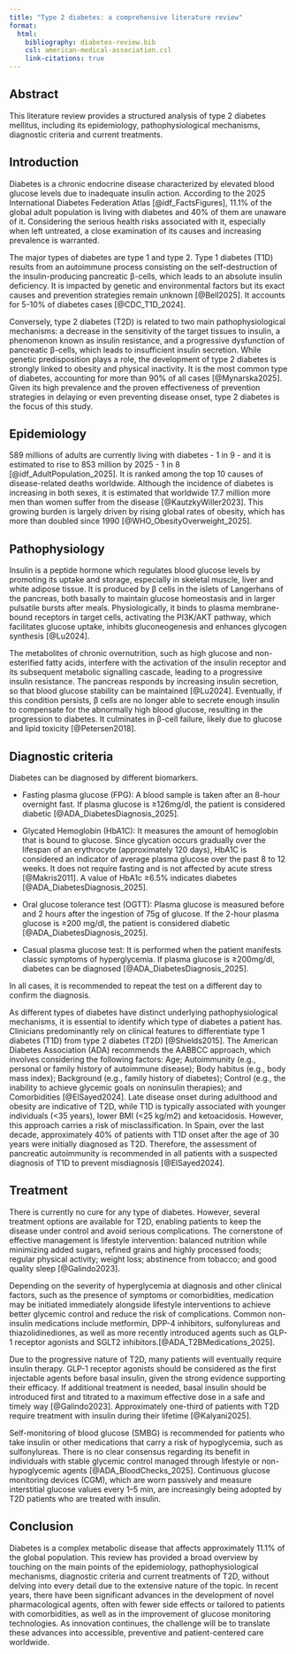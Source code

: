 ```yaml
---
title: "Type 2 diabetes: a comprehensive literature review"
format:
  html:
    bibliography: diabetes-review.bib
    csl: american-medical-association.csl
    link-citations: true  
---
```

## Abstract
This literature review provides a structured analysis of type 2 diabetes mellitus, including its epidemiology, pathophysiological mechanisms, diagnostic criteria and current treatments.

## Introduction
Diabetes is a chronic endocrine disease characterized by elevated blood glucose levels due to inadequate insulin action. According to the 2025 International Diabetes Federation Atlas [@idf_FactsFigures], 11.1% of the global adult population is living with diabetes and 40% of them are unaware of it. Considering the serious health risks associated with it, especially when left untreated, a close examination of its causes and increasing prevalence is warranted.

The major types of diabetes are type 1 and type 2. Type 1 diabetes (T1D) results from an autoimmune process consisting on the self-destruction of the insulin-producing pancreatic β-cells, which leads to an absolute insulin deficiency. It is impacted by genetic and environmental factors but its exact causes and prevention strategies remain unknown [@Bell2025]. It accounts for 5-10% of diabetes cases [@CDC_T1D_2024]. 

Conversely, type 2 diabetes (T2D) is related to two main pathophysiological mechanisms: a decrease in the sensitivity of the target tissues to insulin, a phenomenon known as insulin resistance, and a progressive dysfunction of pancreatic β-cells, which leads to insufficient insulin secretion. While genetic predisposition plays a role, the development of type 2 diabetes is strongly linked to obesity and physical inactivity. It is the most common type of diabetes, accounting for more than 90% of all cases [@Mynarska2025]. Given its high prevalence and the proven effectiveness of prevention strategies in delaying or even preventing disease onset, type 2 diabetes is the focus of this study.

## Epidemiology
589 millions of adults are currently living with diabetes - 1 in 9 - and it is estimated to rise to 853 million by 2025 - 1 in 8 [@idf_AdultPopulation_2025]. It is ranked among the top 10 causes of disease-related deaths worldwide. Although the incidence of diabetes is increasing in both sexes, it is estimated that worldwide 17.7 million more men than women suffer from the disease [@KautzkyWiller2023]. This growing burden is largely driven by rising global rates of obesity, which has more than doubled since 1990 [@WHO_ObesityOverweight_2025].

## Pathophysiology
Insulin is a peptide hormone which regulates blood glucose levels by promoting its uptake and storage, especially in skeletal muscle, liver and white adipose tissue. It is produced by β cells in the islets of Langerhans of the pancreas, both basally to maintain glucose homeostasis and in larger pulsatile bursts after meals. Physiologically, it binds to plasma membrane-bound receptors in target cells, activating the PI3K/AKT pathway, which facilitates glucose uptake, inhibits gluconeogenesis and enhances glycogen synthesis [@Lu2024]. 

The metabolites of chronic overnutrition, such as high glucose and non-esterified fatty acids, interfere with the activation of the insulin receptor and its subsequent metabolic signalling cascade, leading to a progressive insulin resistance. The pancreas responds by increasing insulin secretion, so that blood glucose stability can be maintained [@Lu2024]. Eventually, if this condition persists, β cells are no longer able to secrete enough insulin to compensate for the abnormally high blood glucose, resulting in the progression to diabetes. It culminates in β-cell failure, likely due to glucose and lipid toxicity [@Petersen2018].

## Diagnostic criteria
Diabetes can be diagnosed by different biomarkers.

- Fasting plasma glucose (FPG): A blood sample is taken after an 8-hour overnight fast. If plasma glucose is ≥126mg/dl, the patient is considered diabetic [@ADA_DiabetesDiagnosis_2025].

- Glycated Hemoglobin (HbA1C): It measures the amount of hemoglobin that is bound to glucose. Since glycation occurs gradually over the lifespan of an erythrocyte (approximately 120 days), HbA1C is considered an indicator of average plasma glucose over the past 8 to 12 weeks. It does not require fasting and is not affected by acute stress [@Makris2011]. A value of HbA1c ≥6.5% indicates diabetes [@ADA_DiabetesDiagnosis_2025].

- Oral glucose tolerance test (OGTT): Plasma glucose is measured before and 2 hours after the ingestion of 75g of glucose. If the 2-hour plasma glucose is ≥200 mg/dl, the patient is considered diabetic [@ADA_DiabetesDiagnosis_2025].

- Casual plasma glucose test: It is performed when the patient manifests classic symptoms of hyperglycemia. If plasma glucose is ≥200mg/dl, diabetes can be diagnosed [@ADA_DiabetesDiagnosis_2025].

In all cases, it is recommended to repeat the test on a different day to confirm the diagnosis.

As different types of diabetes have distinct underlying pathophysiological mechanisms, it is essential to identify which type of diabetes a patient has. Clinicians predominantly rely on clinical features to differentiate type 1 diabetes (T1D) from type 2 diabetes (T2D) [@Shields2015]. The American Diabetes Association (ADA) recommends the AABBCC approach, which involves considering the following factors: Age; Autoimmunity (e.g., personal or family history of autoimmune disease); Body habitus (e.g., body mass index); Background (e.g., family history of diabetes); Control (e.g., the inability to achieve glycemic goals on noninsulin therapies); and Comorbidities [@ElSayed2024]. Late disease onset during adulthood and obesity are indicative of T2D, while T1D is typically associated with younger individuals (<35 years), lower BMI (<25 kg/m2) and ketoacidosis. However, this approach carries a risk of misclassification. In Spain, over the last decade, approximately 40% of patients with T1D onset after the age of 30 years were initially diagnosed as T2D. Therefore, the assessment of pancreatic autoimmunity is recommended in all patients with a suspected diagnosis of T1D to prevent misdiagnosis [@ElSayed2024].

## Treatment
There is currently no cure for any type of diabetes. However, several treatment options are available for T2D, enabling patients to keep the disease under control and avoid serious complications. The cornerstone of effective management is lifestyle intervention: balanced nutrition while minimizing added sugars, refined grains and highly processed foods; regular physical activity; weight loss; abstinence from tobacco; and good quality sleep [@Galindo2023].

Depending on the severity of hyperglycemia at diagnosis and other clinical factors, such as the presence of symptoms or comorbidities, medication may be initiated immediately alongside lifestyle interventions to achieve better glycemic control and reduce the risk of complications. Common non-insulin medications include metformin, DPP-4 inhibitors, sulfonylureas and thiazolidinediones, as well as more recently introduced agents such as GLP-1 receptor agonists and SGLT2 inhibitors.[@ADA_T2BMedications_2025]. 
 
Due to the progressive nature of T2D, many patients will eventually require insulin therapy. GLP-1 receptor agonists should be considered as the first injectable agents before basal insulin, given the strong evidence supporting their efficacy. If additional treatment is needed, basal insulin should be introduced first and titrated to a maximum effective dose in a safe and timely way [@Galindo2023]. Approximately one-third of patients with T2D require treatment with insulin during their lifetime [@Kalyani2025].

Self-monitoring of blood glucose (SMBG) is recommended for patients who take insulin or other medications that carry a risk of hypoglycemia, such as sulfonylureas. There is no clear consensus regarding its benefit in individuals with stable glycemic control managed through lifestyle or non-hypoglycemic agents [@ADA_BloodChecks_2025]. Continuous glucose monitoring devices (CGM), which are worn passively and measure interstitial glucose values every 1–5 min, are increasingly being adopted by T2D patients who are treated with insulin.

## Conclusion
Diabetes is a complex metabolic disease that affects approximately 11.1% of the global population. This review has provided a broad overview by touching on the main points of the epidemiology, pathophysiological mechanisms, diagnostic criteria and current treatments of T2D, without delving into every detail due to the extensive nature of the topic. In recent years, there have been significant advances in the development of novel pharmacological agents, often with fewer side effects or tailored to patients with comorbidities, as well as in the improvement of glucose monitoring technologies. As innovation continues, the challenge will be to translate these advances into accessible, preventive and patient-centered care worldwide.
